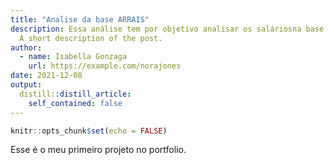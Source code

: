 ```yaml
---
title: "Analise da base ARRAIS"
description: Essa análise tem por objetivo analisar os saláriosna base ARRAIS. Este projeto foi feito na semana de CIência de Dados usando R. 
  A short description of the post.
author:
  - name: Isabella Gonzaga
    url: https://example.com/norajones
date: 2021-12-08
output:
  distill::distill_article:
    self_contained: false
---
```



```r
knitr::opts_chunk$set(echo = FALSE)
```

Esse é o meu primeiro projeto no portfolio.

